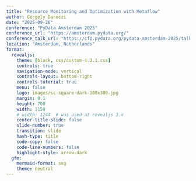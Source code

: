 ```yaml
---
title: "Resource Monitoring and Optimization with Metaflow"
author: Gergely Daroczi
date: "2025-09-26"
conference: "PyData Amsterdam 2025"
conference_url: "https://amsterdam.pydata.org/"
conference_talk_url: "https://cfp.pydata.org/pydata-amsterdam-2025/talk/UK7LSY/"
location: "Amsterdam, Netherlands"
format:
  revealjs:
    theme: [black, css/custom-4.2.1.css]
    controls: true
    navigation-mode: vertical
    controls-layout: bottom-right
    controls-tutorial: true
    menu: false
    logo: images/sc-square-dark-300x300.jpg
    margin: 0.1
    height: 700
    width: 1150
    # width: 1244  # was used at revealjs 3.x
    center-title-slide: false
    slide-number: true
    transition: slide
    hash-type: title
    code-copy: false
    code-line-numbers: false
    highlight-style: arrow-dark
  gfm:
    mermaid-format: svg
    theme: neutral
---
```

